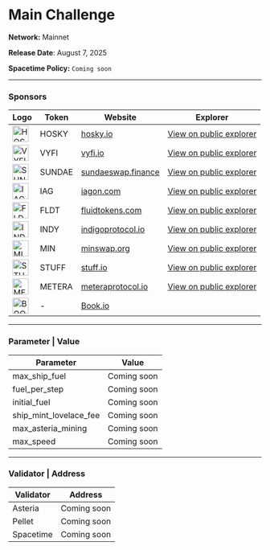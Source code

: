 

# Main Challenge
**Network:** Mainnet

**Release Date**: August 7, 2025

**Spacetime Policy:** `Coming soon`

---

### Sponsors
| Logo | Token | Website | Explorer |
|------|-------|---------|----------|
| <img src="/images/challenge/sponsors/main-challenge/asset17q7r59zlc3dgw0venc80pdv566q6yguw03f0d9.png" alt="HOSKY" width="32" /> | HOSKY | <a href="https://hosky.io" target="_blank" rel="noopener noreferrer">hosky.io</a> | <a href="https://cexplorer.io/asset/asset17q7r59zlc3dgw0venc80pdv566q6yguw03f0d9" target="_blank" rel="noopener noreferrer">View on public explorer</a> |
| <img src="/images/challenge/sponsors/main-challenge/asset1znlnu4s2uv3ern2f52csz6s6pvr5rf6dj2uevx.png" alt="VYFI" width="32" /> | VYFI | <a href="https://vyfi.io" target="_blank" rel="noopener noreferrer">vyfi.io</a> | <a href="https://cexplorer.io/asset/asset1znlnu4s2uv3ern2f52csz6s6pvr5rf6dj2uevx" target="_blank" rel="noopener noreferrer">View on public explorer</a> |
| <img src="/images/challenge/sponsors/main-challenge/asset1m4u92ke6820pkk07m8qmmguye02ewr8g6tezr0.png" alt="SUNDAE" width="32" /> | SUNDAE | <a href="https://sundaeswap.finance" target="_blank" rel="noopener noreferrer">sundaeswap.finance</a> | <a href="https://cexplorer.io/asset/asset1m4u92ke6820pkk07m8qmmguye02ewr8g6tezr0" target="_blank" rel="noopener noreferrer">View on public explorer</a> |
| <img src="/images/challenge/sponsors/main-challenge/asset1z62wksuv4sjkl24kjgr2sm8tfr4p0cf9p32rca.png" alt="IAG" width="32" /> | IAG | <a href="https://www.iagon.com" target="_blank" rel="noopener noreferrer">iagon.com</a> | <a href="https://cexplorer.io/asset/asset1z62wksuv4sjkl24kjgr2sm8tfr4p0cf9p32rca" target="_blank" rel="noopener noreferrer">View on public explorer</a> |
| <img src="/images/challenge/sponsors/main-challenge/asset1gayaljphz3tepway6u6ruuty9cee2pj7wch408.png" alt="FLDT" width="32" /> | FLDT | <a href="https://fluidtokens.com" target="_blank" rel="noopener noreferrer">fluidtokens.com</a> | <a href="https://cexplorer.io/asset/asset1gayaljphz3tepway6u6ruuty9cee2pj7wch408" target="_blank" rel="noopener noreferrer">View on public explorer</a> |
| <img src="/images/challenge/sponsors/main-challenge/asset1u8caujpkc0km4vlwxnd8f954lxphrc8l55ef3j.png" alt="INDY" width="32" /> | INDY | <a href="https://indigoprotocol.io" target="_blank" rel="noopener noreferrer">indigoprotocol.io</a> | <a href="https://cexplorer.io/asset/asset1u8caujpkc0km4vlwxnd8f954lxphrc8l55ef3j" target="_blank" rel="noopener noreferrer">View on public explorer</a> |
| <img src="/images/challenge/sponsors/main-challenge/asset1d9v7aptfvpx7we2la8f25kwprkj2ma5rp6uwzv.png" alt="MIN" width="32" /> | MIN | <a href="https://minswap.org" target="_blank" rel="noopener noreferrer">minswap.org</a> | <a href="https://cexplorer.io/asset/asset1d9v7aptfvpx7we2la8f25kwprkj2ma5rp6uwzv" target="_blank" rel="noopener noreferrer">View on public explorer</a> |
| <img src="/images/challenge/sponsors/main-challenge/asset1lpmhzq33vsj9jpj2wsluu0usqfaf6kk96zdw5c.png" alt="STUFF" width="32" /> | STUFF | <a href="https://stuff.io" target="_blank" rel="noopener noreferrer">stuff.io</a> | <a href="https://cexplorer.io/asset/asset1lpmhzq33vsj9jpj2wsluu0usqfaf6kk96zdw5c" target="_blank" rel="noopener noreferrer">View on public explorer</a> |
| <img src="/images/challenge/sponsors/main-challenge/asset194kfua9u5s3kw59em5kg87deyr3cdmf4utzml0.png" alt="METERA" width="32" /> | METERA | <a href="https://www.meteraprotocol.io" target="_blank" rel="noopener noreferrer">meteraprotocol.io</a> | <a href="https://cexplorer.io/asset/asset194kfua9u5s3kw59em5kg87deyr3cdmf4utzml0" target="_blank" rel="noopener noreferrer">View on public explorer</a> |
| <img src="/images/challenge/sponsors/main-challenge/book-io.jpg" alt="BOOK IO" width="32" /> | - | <a href="https://book.io" target="_blank" rel="noopener noreferrer">Book.io</a> |

---

### Parameter | Value

| Parameter                  | Value       |
|----------------------------|-------------|
| max_ship_fuel              | Coming soon |
| fuel_per_step              | Coming soon |
| initial_fuel               | Coming soon |
| ship_mint_lovelace_fee     | Coming soon |
| max_asteria_mining         | Coming soon |
| max_speed                  | Coming soon |

---

### Validator | Address

| Validator | Address     |
|-----------|-------------|
| Asteria   | Coming soon |
| Pellet    | Coming soon |
| Spacetime | Coming soon |
